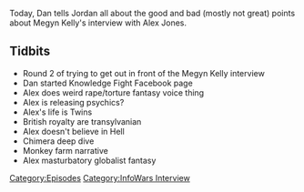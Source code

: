 {{DEFAULTSORT:
    #_EPISODE_0055:Megyn Kelly Interview Pt. 2
}}{{Episode
    | title           = Megyn Kelly Interview Pt. 2
    | caption         = Listen to this episode on [https://knowledgefight.libsyn.com/knowledge-fight-megyn-kelly-interview-pt-2 Libsyn] [https://open.spotify.com/episode/6NQPCkBMLrqpBvReHh2WsQ Spotify]
    | episodeNumber   = 55
    | length          = 01:12:54
    | airDate         = June 19, 2017
    | episodeType     = [[:Category:InfoWars Interview|InfoWars Interview]]
    | appearance      = [[Megyn Kelly]]
    | beverage        = Calypso Ocean Blue Lemonade
    | previousEpisode = [[54: Megyn Kelly Interview Pt. 1]]
    | nextEpisode     = [[56: July 22-Aug 11, 2015]]
}}

{{Stub}}

Today, Dan tells Jordan all about the good and bad (mostly not great) points about Megyn Kelly's interview with Alex Jones.

==Tidbits==

*Round 2 of trying to get out in front of the Megyn Kelly interview
*Dan started Knowledge Fight Facebook page
*Alex does weird rape/torture fantasy voice thing
*Alex is releasing psychics?
*Alex's life is Twins
*British royalty are transylvanian
*Alex doesn't believe in Hell
*Chimera deep dive
*Monkey farm narrative
*Alex masturbatory globalist fantasy

[[Category:Episodes]]
[[Category:InfoWars Interview]]
